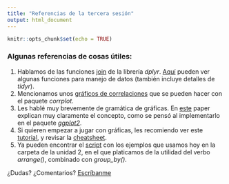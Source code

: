 ```yaml
---
title: "Referencias de la tercera sesión"
output: html_document
---
```


```r
knitr::opts_chunk$set(echo = TRUE)
```

### Algunas referencias de cosas útiles:

1. Hablamos de las funciones [join](http://stat545.com/bit001_dplyr-cheatsheet.html#left_joinsuperheroes-publishers) de la librería *dplyr*. [Aquí](https://www.rstudio.com/wp-content/uploads/2015/02/data-wrangling-cheatsheet.pdf) pueden ver algunas funciones para manejo de datos (también incluye detalles de *tidyr*).
2. Mencionamos unos [gráficos de correlaciones](https://cran.r-project.org/web/packages/corrplot/vignettes/corrplot-intro.html) que se pueden hacer con el paquete *corrplot*.
3. Les hablé muy brevemente de gramática de gráficas. En [este](http://vita.had.co.nz/papers/layered-grammar.pdf) paper explican muy claramente el concepto, como se pensó al implementarlo en el paquete [*ggplot2*](http://ggplot2.org/). 
4. Si quieren empezar a jugar con gráficas, les recomiendo ver este [tutorial](http://tutorials.iq.harvard.edu/R/Rgraphics/Rgraphics.html), y revisar la [cheatsheet](https://www.rstudio.com/wp-content/uploads/2015/03/ggplot2-cheatsheet.pdf).
5. Ya pueden encontrar el [script](https://github.com/monzalo14/aprendeR/blob/master/02_manipulacion/ejemplos_dplyr.R) con los ejemplos que usamos hoy en la carpeta de la unidad 2, en el que platicamos de la utilidad del verbo *arrange()*, combinado con *group_by()*.

¿Dudas? ¿Comentarios? [Escríbanme](mailto:monzalo14@gmail.com)
